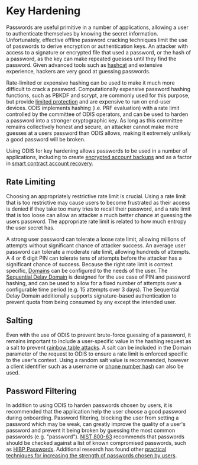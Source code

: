 # Key Hardening

Passwords are useful primitive in a number of applications, allowing a user to authenticate themselves by knowing the secret information. Unfortunately, effective offline password cracking techniques limit the use of passwords to derive encryption or authentication keys. An attacker with access to a signature or encrypted file that used a password, or the hash of a password, as the key can make repeated guesses until they find the password. Given advanced tools such as [hashcat](https://hashcat.net/hashcat/) and extensive experience, hackers are very good at guessing passwords.

Rate-limited or expensive hashing can be used to make it much more difficult to crack a password. Computationally expensive password hashing functions, such as PBKDF and scrypt, are commonly used for this purpose, but provide [limited protection](https://arxiv.org/abs/2006.05023) and are expensive to run on end-user devices. ODIS implements hashing (i.e. PRF evaluation) with a rate limit controlled by the committee of ODIS operators, and can be used to harden a password into a stronger cryptographic key. As long as this committee remains collectively honest and secure, an attacker cannot make more guesses at a users password than ODIS allows, making it extremely unlikely a good password will be broken.

Using ODIS for key hardening allows passwords to be used in a number of applications, including to create [encrypted account backups](https://docs.celo.org/protocol/identity/encrypted-cloud-backup) and as a factor in [smart contract account recovery](https://docs.celo.org/protocol/identity/smart-contract-accounts).

## Rate Limiting

Choosing an appropriately restrictive rate limit is crucial. Using a rate limit that is too restrictive may cause users to become frustrated as their access is denied if they take too many tries to recall their password, and a rate limit that is too loose can allow an attacker a much better chance at guessing the users password. The appropriate rate limit is related to how much entropy the user secret has.

A strong user password can tolerate a loose rate limit, allowing millions of attempts without significant chance of attacker success.
An average user password can tolerate a moderate rate limit, allowing hundreds of attempts.
A 4 or 6 digit PIN can tolerate tens of attempts before the attacker has a significant chance of success.
Because the right rate limit is context specific, [Domains](https://docs.celo.org/protocol/identity/odis-domain) can be configured to the needs of the user. The [Sequential Delay Domain](/protocol/architecture/odis/domains/sequential-delay-domain.mdx) is designed for the use case of PIN and password hashing, and can be used to allow for a fixed number of attempts over a configurable time period (e.g. 15 attempts over 3 days). The Sequential Delay Domain additionally supports signature-based authentication to prevent quota from being consumed by any except the intended user.

## Salting

Even with the use of ODIS to prevent brute-force guessing of a password, it remains important to include a user-specific value in the hashing request as a salt to prevent [rainbow table attacks](https://wikipedia.org/wiki/Rainbow_table). A salt can be included in the Domain parameter of the request to ODIS to ensure a rate limit is enforced specific to the user's context. Using a random salt value is recommended, however a client identifier such as a username or [phone number hash](https://docs.celo.org/protocol/identity/odis-use-case-phone-number-privacy) can also be used.

## Password Filtering

In addition to using ODIS to harden passwords chosen by users, it is recommended that the application help the user choose a good password during onboarding. Password filtering, blocking the user from setting a password which may be weak, can greatly improve the quality of a user's password and prevent it being broken by guessing the most common passwords (e.g. "password"). [NIST 800-63](https://pages.nist.gov/800-63-3/sp800-63-3.html) recommends that passwords should be checked against a list of known compromised passwords, such as [HIBP Passwords](https://haveibeenpwned.com/Passwords). Additional research has found other [practical techniques for increasing the strength of passwords chosen by users](https://www.andrew.cmu.edu/user/nicolasc/publications/Tan-CCS20.pdf).
